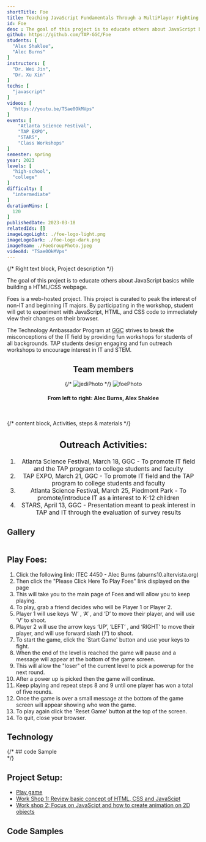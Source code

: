 ```yaml
---
shortTitle: Foe
title: Teaching JavaScript Fundamentals Through a MultiPlayer Fighting Game
id: Foe
desc : The goal of this project is to educate others about JavaScript basics while building a HTML/CSS webpage. They can experiment with JavaScript, HTML, and CSS code to immediately view their changes on their browser.
github: https://github.com/TAP-GGC/Foe
students: [
  "Alex Shaklee",
  "Alec Burns"
]
instructors: [
  "Dr. Wei Jin",
  "Dr. Xu Xin"
] 
techs: [
  "javascript"
]
videos: [
  "https://youtu.be/TSae0OkMVps"
]
events: [
    "Atlanta Science Festival",
    "TAP EXPO",
    "STARS",
    "Class Workshops"
]
semester: spring
year: 2023
levels: [
  "high-school",
  "college"
] 
difficulty: [
  "intermediate"
] 
durationMins: [
  120
]
publishedDate: 2023-03-18
relatedIds: []
imageLogoLight: ./foe-logo-light.png
imageLogoDark: ./foe-logo-dark.png
imageTeam: ./FoeGroupPhoto.jpeg
videoAd: "TSae0OkMVps"
---
```




{/* Right text block, Project description */}	

The goal of this project is to educate others about JavaScript basics while building a HTML/CSS webpage.

Foes is a web-hosted project. This project is curated to peak the interest of non-IT and beginning IT majors. By participating in the workshop, student will get to experiment with JavaScript, HTML, and CSS code to immediately view their changes on their browser.

 The Technology Ambassador Program at [GGC](http://www.ggc.edu/tap) strives to break the misconceptions of the IT field by providing fun workshops for students of all backgrounds. TAP students design engaging and fun outreach workshops to encourage interest in IT and STEM.


 <div style="text-align:center;">

## Team members
{/* ![jediPhoto](./JediGroupPhoto.jpg) */}
<Image src={FoeGroupPhoto} alt="foePhoto" />
#### From left to right:  Alec Burns, Alex Shaklee
<br />
</div>

 {/* content block, Activities, steps & materials */}

<div style="text-align: center ; justify-content: center; font-size: 1.125em;">

  ## Outreach Activities:

  1. Atlanta Science Festival, March 18, GGC - To promote IT field and the TAP program to college students and faculty
  2. TAP EXPO, March 21, GGC - To promote IT field and the TAP program to college students and faculty
  3. Atlanta Science Festival, March 25, Piedmont Park - To promote/introduce IT as a interest to K-12 children
  4. STARS, April 13, GGC - Presentation meant to peak interest in TAP and IT through the evaluation of survey results

</div>


## Gallery
<div style='text-align:center; display: grid; justify-content: center; grid-template-columns: repeat(auto-fit, minmax(400px, 1fr)); grid-gap: 20px; font-size: 1.25em;'>
<Photo src={TapExpo1.src} alt="TapExpo1" caption="Tap Expo 1" />
<Photo src={TapExpo2.src} alt="TapExpo1" caption="Tap Expo 2" />
<Photo src={TapExpo3.src} alt="TapExpo1" caption="Tap Expo 3" />
<Photo src={ASF3.src} alt="ASF3" caption="Atlanta Science Festival" />
</div>

  <div class="flex flex-row flex-wrap">

  <div style="flex: 1; min-width: 25em;">

  ## Play Foes: 
  1. Click the following link: ITEC 4450 - Alec Burns (aburns10.altervista.org)
  2. Then click the "Please Click Here To Play Foes" link displayed on the page
  3. This will take you to the main page of Foes and will allow you to keep
  playing.
  4. To play, grab a friend decides who will be Player 1 or Player 2.
  5. Player 1 will use keys ‘W’ , ‘A’ , and ‘D’ to move their player, and will use ‘V’ to shoot.
  6. Player 2 will use the arrow keys ‘UP’, ‘LEFT’ , and ‘RIGHT’ to move their player, and will use forward slash (‘/’) to shoot.
  7. To start the game, click the 'Start Game' button and use your keys to fight.
  8. When the end of the level is reached the game will pause and a message
  will appear at the bottom of the game screen.
  9. This will allow the "loser" of the current level to pick a powerup for the next round.
  10. After a power up is picked then the game will continue.
  11. Keep playing and repeat steps 8 and 9 until one player has won a total of five rounds.
  12. Once the game is over a small message at the bottom of the game screen will appear showing who won the game.
  13. To play again click the 'Reset Game' button at the top of the screen.
  14. To quit, close your browser.
  </div>

  </div>


  ## Technology
  <div style='text-align:center; display: flex; justify-content: center; font-size: 1.25em'>
  <Logo src= {vscLogo.src} alt="Visual Code Studi" link="https://code.visualstudio.com/" />
  </div>
{/* 
  ## code Sample
  <div style='text-align:center; display: grid; justify-content: center; grid-template-columns: repeat(auto-fit, minmax(400px, 1fr)); grid-gap: 20px; font-size: 1.25em;'>
  <Photo src={cssSample.src} alt="cssSample" caption="CSS Code Sample" />
  <Photo src={htmlSample.src} alt="htmlSample" caption="HTML Code Sample" />
  <Photo src={jsSample.src} alt="jsSample" caption="JavaScript Code Sample" />
  </div> */}

## Project Setup:
- [Play game](https://github.com/TAP-GGC/Foe/blob/main/Documents/Installation%20Instructions/Play%20Foes.pdf)
- [Work Shop 1: Review basic concept of HTML, CSS and JavaScipt](https://github.com/TAP-GGC/Foe/blob/main/Documents/Workshop%20Instructions/CodePen%20Workshop%20Instructions/Foes-Workshop1.pdf)
- [Work shop 2: Focus on JavaScipt and how to create animation on 2D objects](https://github.com/TAP-GGC/Foe/blob/main/Documents/Workshop%20Instructions/CodePen%20Workshop%20Instructions/Foes-Workshop2.pdf)

## Code Samples
  <div style="text-align:center;"> 
  <Photo src={cssSample.src} alt="cssSample" caption="CSS Code Sample" />
  <Photo src={htmlSample.src} alt="htmlSample" caption="HTML Code Sample" />
  <Photo src={jsSample.src} alt="jsSample" caption="JavaScript Code Sample" />
  </div>